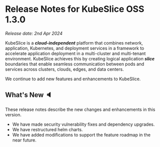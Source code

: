 # Release Notes for KubeSlice OSS 1.3.0

*Release date: 2nd Apr 2024*

KubeSlice is a ***cloud-independent*** platform that combines network, application, Kubernetes, and deployment services 
in a framework to accelerate application deployment in a multi-cluster and multi-tenant environment. KubeSlice achieves this 
by creating logical application ***slice*** boundaries that enable seamless communication between pods and services across 
clusters, clouds, edges, and data centers.

We continue to add new features and enhancements to KubeSlice. 

## What's New :speaker:
These release notes describe the new changes and enhancements in this version.

* We have made security vulnerability fixes and dependency upgrades. 
* We have restructured helm charts.
* We have added modifications to support the feature roadmap in the near future. 